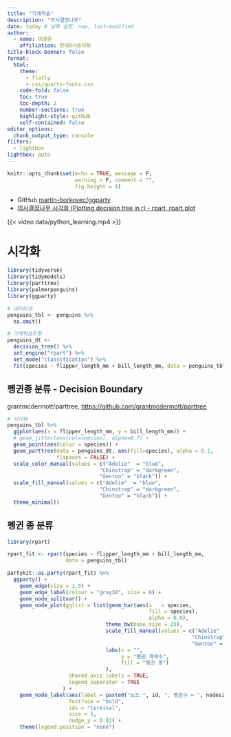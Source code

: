 ```yaml
---
title: "기계학습"
description: "의사결정나무"
date: today # 날짜 설정: now, last-modified
author:
  - name: 이광춘
    affiliation: 한국R사용자회
title-block-banner: false
format:
  html:
    theme: 
      - flatly
      - css/quarto-fonts.css
    code-fold: false
    toc: true
    toc-depth: 2
    number-sections: true
    highlight-style: github    
    self-contained: false
editor_options: 
  chunk_output_type: console
filters:
  - lightbox
lightbox: auto    
---
```


```r
knitr::opts_chunk$set(echo = TRUE, message = F, 
                      warning = F, comment = "",
                      fig.height = 4)
```

- GitHub [martin-borkovec/ggparty](https://github.com/martin-borkovec/ggparty)
- [의사결정나무 시각화 (Plotting decision tree in r) - rpart, rpart.plot](https://velog.io/@hyangki0119/R-%EC%9D%98%EC%82%AC%EA%B2%B0%EC%A0%95%EB%82%98%EB%AC%B4-%EC%8B%9C%EA%B0%81%ED%99%94-Plotting-decision-tree-in-r-rpart-rpart.plot)


{{< video data/python_learning.mp4 >}}



# 시각화

```r
library(tidyverse)
library(tidymodels)
library(parttree)
library(palmerpenguins)
library(ggparty)

# 데이터셋
penguins_tbl <- penguins %>% 
  na.omit()

# 기계학습모형
penguins_dt <- 
  decision_tree() %>%
  set_engine("rpart") %>%
  set_mode("classification") %>%
  fit(species ~ flipper_length_mm + bill_length_mm, data = penguins_tbl)

```


## 펭귄종 분류 - Decision Boundary

[grantmcdermott/parttree, <https://github.com/grantmcdermott/parttree>]{.aside}

```r
# 시각화
penguins_tbl %>%
  ggplot(aes(x = flipper_length_mm, y = bill_length_mm)) +
  # geom_jitter(aes(col=species), alpha=0.7) +
  geom_point(aes(color = species)) +
  geom_parttree(data = penguins_dt, aes(fill=species), alpha = 0.1,
                flipaxes = FALSE) +
  scale_color_manual(values = c("Adelie"  = "blue",
                              "Chinstrap" = "darkgreen",
                              "Gentoo" = "black")) +
  scale_fill_manual(values = c("Adelie"  = "blue",
                              "Chinstrap" = "darkgreen",
                              "Gentoo" = "black")) +  
  theme_minimal()

```

## 펭귄 종 분류


```r
library(rpart)

rpart_fit <- rpart(species ~ flipper_length_mm + bill_length_mm, 
                   data = penguins_tbl)

partykit::as.party(rpart_fit) %>% 
  ggparty() +
    geom_edge(size = 1.5) +
    geom_edge_label(colour = "gray30", size = 6) +
    geom_node_splitvar() +
    geom_node_plot(gglist = list(geom_bar(aes(x   = species,
                                              fill = species),
                                              alpha = 0.8),
                                theme_bw(base_size = 15),
                                scale_fill_manual(values = c("Adelie"  = "blue",
                                                            "Chinstrap" = "darkgreen",
                                                            "Gentoo" = "black")),
                                labs(x = "",
                                     y = "펭귄 개체수",
                                     fill = "펭귄 종")
                                ),
                    shared_axis_labels = TRUE,
                    legend_separator = TRUE
                  ) +
    geom_node_label(aes(label = paste0("노드 ", id, ", 펭귄수 = ", nodesize)),
                    fontface = "bold",
                    ids = "terminal",
                    size = 5, 
                    nudge_y = 0.01) +
    theme(legend.position = "none") 
```




